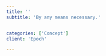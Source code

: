 ```yaml
---
title: ''
subtitle: 'By any means necessary.'


categories: ['Concept']
client: 'Epoch'

---
```


<!-- Welcome to another awesome blog post!

```javascript:hello.js
const hello = 'Hello, world!'
var x = 6

if (x > 5)
    console.log(hello)
```


<div className={`title_1`}>  Title </div> -->


<SectionHero 
title={title} 
client={client} 
subtitle={subtitle}
categories={categories}
date={date}
YouTubeLink='https://www.youtube.com/embed/VMpFyBKyKhE?rel=0'
/>

<SectionDetail
title='Synopsis'
detail='The timeline unfolds in the form of an abstract structure inspired by architecture from Mies. The structure levitates above a grid reminiscent of a runway. Particles stream underneath representing the perpetual flow of time.'
 />